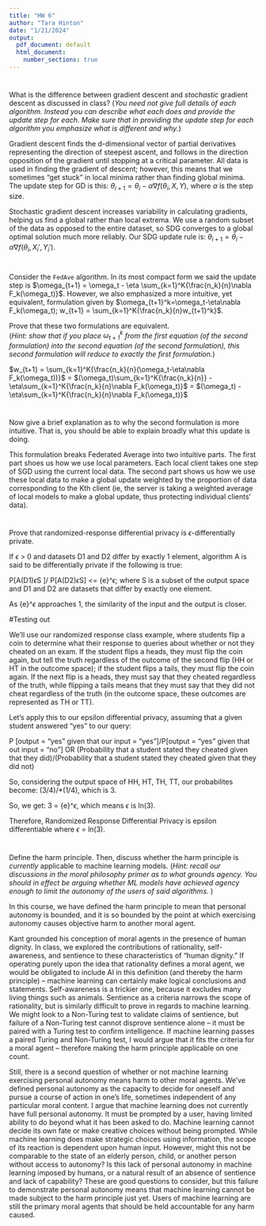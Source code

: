 ---
title: "HW 6"
author: "Tara Hinton"
date: "1/21/2024"
output:
  pdf_document: default
  html_document:
    number_sections: true
---

#
What is the difference between gradient descent and *stochastic* gradient descent as discussed in class?  (*You need not give full details of each algorithm.  Instead you can describe what each does and provide the update step for each.  Make sure that in providing the update step for each algorithm you emphasize what is different and why.*)


Gradient descent finds the d-dimensional vector of partial derivatives representing the direction of steepest ascent, and follows in the direction opposition of the gradient until stopping at a critical parameter. All data is used in finding the gradient of descent; however, this means that we sometimes "get stuck" in local minima rather than finding global minima. The update step for GD is this: $\theta_{i+1} = \theta_{i} - \alpha \nabla f(\theta_{i}, X, Y)$, where $\alpha$ is the step size.

Stochastic gradient descent increases variability in calculating gradients, helping us find a global rather than local extrema. We use a random subset of the data as opposed to the entire dataset, so SDG converges to a global optimal solution much more reliably. Our SDG update rule is: $\theta_{i+1} = \theta_{i} - \alpha \nabla f(\theta_{i}, X_i', Y_i')$.



#
Consider the `FedAve` algorithm.  In its most compact form we said the update step is $\omega_{t+1} = \omega_t - \eta \sum_{k=1}^K{\frac{n_k}{n}\nabla F_k(\omega_t)}$.  However, we also emphasized a more intuitive, yet equivalent, formulation given by $\omega_{t+1}^k=\omega_t-\eta\nabla F_k(\omega_t); w_{t+1} = \sum_{k=1}^K{\frac{n_k}{n}w_{t+1}^k}$.  

Prove that these two formulations are equivalent.  
(*Hint: show that if you place $\omega_{t+1}^k$ from the first equation (of the second formulation) into the second equation (of the second formulation), this second formulation will reduce to exactly the first formulation.*) 

 $w_{t+1} = \sum_{k=1}^K{\frac{n_k}{n}(\omega_t-\eta\nabla F_k(\omega_t))}$ =
 $(\omega_t)\sum_{k=1}^K{\frac{n_k}{n}} - \eta\sum_{k=1}^K{\frac{n_k}{n}\nabla F_k(\omega_t)}$ = 
 $(\omega_t) - \eta\sum_{k=1}^K{\frac{n_k}{n}\nabla F_k(\omega_t)}$
 

#
Now give a brief explanation as to why the second formulation is more intuitive.  That is, you should be able to explain broadly what this update is doing.  

This formulation breaks Federated Average into two intuitive parts. The first part shoes us how we use local parameters. Each local client takes one step of SGD using the current local data. The second part shows us how we use these local data to make a global update weighted by the proportion of data corresponding to the Kth client (ie, the server is taking a weighted average of local models to make a global update, thus protecting individual clients' data).


# 
Prove that randomized-response differential privacy is $\epsilon$-differentially private.  

If $\epsilon$ > 0 and datasets D1 and D2 differ by exactly 1 element, algorithm A is said to be  differentially private if the following is true:

P[A(D1)$\epsilon$S ]/ P[A(D2)$\epsilon$S] <= {e}^$\epsilon$; where S is  a subset of  the output space and D1 and D2 are datasets that differ by exactly one element. 

As {e}^$\epsilon$ approaches 1, the similarity of the input and the output is closer. 

#Testing out

We'll use our randomized response class example, where students flip a coin to determine what their response to queries about whether or not they cheated on an exam. If the student flips a heads, they must flip the coin again, but tell the truth regardless of the outcome of the second flip (HH or HT in the outcome space); if the student flips a tails, they must  flip the coin again. If the next flip is a heads, they must say that they cheated regardless of the truth, while flipping a tails means that they must say that they did not cheat regardless of the truth (in the outcome space, these outcomes are represented as TH or TT). 

Let's apply this to our epsilon differential privacy, assuming that a given student answered "yes" to our query: 

P [output = "yes" given that our input = "yes"]/P[output = "yes" given that out input = "no"] OR (Probability that a student stated they cheated given that they did)/(Probability that a student stated they cheated given that they did not)

So, considering the output space of HH, HT, TH, TT, our probabilites become: (3/4)/*(1/4), which is 3. 

So, we get: 3 = {e}^$\epsilon$, which means $\epsilon$ is ln(3).

Therefore, Randomized Response Differential Privacy is epsilon differentiable where $\epsilon$ = ln(3). 


# 
Define the harm principle.  Then, discuss whether the harm principle is *currently* applicable to machine learning models.  (*Hint: recall our discussions in the moral philosophy primer as to what grounds agency.  You should in effect be arguing whether ML models have achieved agency enough to limit the autonomy of the users of said algorithms.* )

In this course, we have defined the harm principle to mean that personal autonomy is bounded, and it is so bounded by the point at which exercising autonomy causes objective harm to another moral agent. 

Kant grounded his conception of moral agents in the presence of human dignity. In class, we explored the contributions of rationality, self-awareness, and sentience  to these characteristics of "human dignity." If operating purely upon the idea that rationality defines a moral agent, we would be obligated to include AI in this definition (and thereby the harm principle) -- machine learning can certainly make logical conclusions and statements. Self-awareness is a trickier one, because it excludes many living things such as animals. Sentience as a criteria narrows the scope of rationality, but is similarly difficult to prove in regards to machine learning. We might look to a Non-Turing test to validate claims of sentience, but failure of a Non-Turing test cannot disprove sentience alone -- it must be paired with a Turing test to confirm intelligence. If machine learning passes a paired Turing and Non-Turing test, I would argue that it fits the criteria for a moral agent -- therefore making the harm principle applicable on one count.  

Still, there is a second question of whether or not machine learning exercising personal autonomy means harm to other moral agents. We've defined personal autonomy as the capacity to decide for oneself and pursue a course of action in one’s life, sometimes independent of any particular moral content. I argue that machine learning does not currently have full personal autonomy. It must be prompted by a user, having limited ability to do beyond what it has been asked to do. Machine learning cannot decide its own fate or make creative choices without being prompted. While machine learning does make strategic choices using information, the scope of its reaction is dependent upon human input. However, might this not be comparable to the state of an elderly person, child, or another person without access to autonomy? Is this lack of personal autonomy in machine learning imposed by humans, or a natural result of an absence of sentience and lack of capability? These are good questions to consider, but this failure to demonstrate personal autonomy means that machine learning cannot be made subject to the harm principle just yet. Users of machine learning are still the primary moral agents that should be held accountable for any harm caused. 


